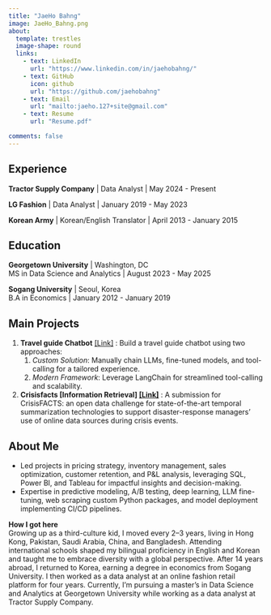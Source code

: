 ```yaml
---
title: "JaeHo Bahng"
image: JaeHo_Bahng.png
about:
  template: trestles
  image-shape: round
  links:
    - text: LinkedIn
      url: "https://www.linkedin.com/in/jaehobahng/"
    - text: GitHub
      icon: github
      url: "https://github.com/jaehobahng"
    - text: Email
      url: "mailto:jaeho.127+site@gmail.com"
    - text: Resume
      url: "Resume.pdf"

comments: false
---
```



## Experience
**Tractor Supply Company** | Data Analyst | May 2024 - Present

**LG Fashion** | Data Analyst | January 2019 - May 2023

**Korean Army** | Korean/English Translator | April 2013 - January 2015

## Education
**Georgetown University** | Washington, DC<br>
MS in Data Science and Analytics | August 2023 - May 2025

**Sogang University** | Seoul, Korea <br>
B.A in Economics | January 2012 - January 2019


## Main Projects
1. **Travel guide Chatbot** [[Link]](https://github.com/jaehobahng/TravelGuideAI) : Build a travel guide chatbot using two approaches:<br>
    1. *Custom Solution*: Manually chain LLMs, fine-tuned models, and tool-calling for a tailored experience.<br>
    2. *Modern Framework*: Leverage LangChain for streamlined tool-calling and scalability.
2. **Crisisfacts [Information Retrieval] [[Link]](https://github.com/jaehobahng/CrisisfactsDocker)**  : A submission for CrisisFACTS: an open data challenge for state-of-the-art temporal summarization technologies to support disaster-response managers' use of online data sources during crisis events.


## About Me

- Led projects in pricing strategy, inventory management, sales optimization, customer retention, and P&L analysis, leveraging SQL, Power BI, and Tableau for impactful insights and decision-making.
- Expertise in predictive modeling, A/B testing, deep learning, LLM fine-tuning, web scraping custom Python packages, and model deployment implementing CI/CD pipelines.

**How I got here**<br>
Growing up as a third-culture kid, I moved every 2–3 years, living in Hong Kong, Pakistan, Saudi Arabia, China, and Bangladesh. Attending international schools shaped my bilingual proficiency in English and Korean and taught me to embrace diversity with a global perspective. After 14 years abroad, I returned to Korea, earning a degree in economics from Sogang University. I then worked as a data analyst at an online fashion retail platform for four years. Currently, I’m pursuing a master’s in Data Science and Analytics at Georgetown University while working as a data analyst at Tractor Supply Company.